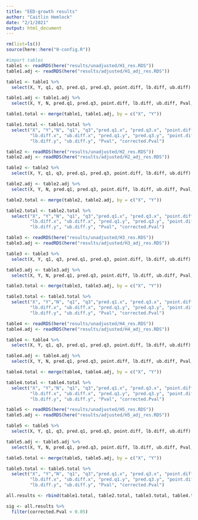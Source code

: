 ```yaml
---
title: "EED-growth results"
author: "Caitlin Hemlock"
date: "2/1/2021"
output: html_document
---
```


```r
rm(list=ls())
source(here::here("0-config.R"))

#import tables
table1 <- readRDS(here("results/unadjusted/H1_res.RDS"))
table1.adj <- readRDS(here("results/adjusted/H1_adj_res.RDS"))

table1 <- table1 %>%
  select(X, Y, q1, q3, pred.q1, pred.q3, point.diff, lb.diff, ub.diff)

table1.adj <- table1.adj %>%
  select(X, Y, N, pred.q1, pred.q3, point.diff, lb.diff, ub.diff, Pval, corrected.Pval)

table1.total <- merge(table1, table1.adj, by = c("X", "Y"))

table1.total <- table1.total %>%
  select("X", "Y","N", "q1", "q3","pred.q1.x", "pred.q3.x", "point.diff.x",
         "lb.diff.x", "ub.diff.x", "pred.q1.y", "pred.q3.y", "point.diff.y", 
         "lb.diff.y", "ub.diff.y", "Pval", "corrected.Pval")

table2 <- readRDS(here("results/unadjusted/H2_res.RDS"))
table2.adj <- readRDS(here("results/adjusted/H2_adj_res.RDS"))

table2 <- table2 %>%
  select(X, Y, q1, q3, pred.q1, pred.q3, point.diff, lb.diff, ub.diff)

table2.adj <- table2.adj %>%
  select(X, Y, N, pred.q1, pred.q3, point.diff, lb.diff, ub.diff, Pval, corrected.Pval)

table2.total <- merge(table2, table2.adj, by = c("X", "Y"))

table2.total <- table2.total %>%
  select("X", "Y","N", "q1", "q3","pred.q1.x", "pred.q3.x", "point.diff.x",
         "lb.diff.x", "ub.diff.x", "pred.q1.y", "pred.q3.y", "point.diff.y", 
         "lb.diff.y", "ub.diff.y", "Pval", "corrected.Pval")

table3 <- readRDS(here("results/unadjusted/H3_res.RDS"))
table3.adj <- readRDS(here("results/adjusted/H3_adj_res.RDS"))

table3 <- table3 %>%
  select(X, Y, q1, q3, pred.q1, pred.q3, point.diff, lb.diff, ub.diff)

table3.adj <- table3.adj %>%
  select(X, Y, N, pred.q1, pred.q3, point.diff, lb.diff, ub.diff, Pval, corrected.Pval)

table3.total <- merge(table3, table3.adj, by = c("X", "Y"))

table3.total <- table3.total %>%
  select("X", "Y","N", "q1", "q3","pred.q1.x", "pred.q3.x", "point.diff.x",
         "lb.diff.x", "ub.diff.x", "pred.q1.y", "pred.q3.y", "point.diff.y", 
         "lb.diff.y", "ub.diff.y", "Pval", "corrected.Pval")

table4 <- readRDS(here("results/unadjusted/H4_res.RDS"))
table4.adj <- readRDS(here("results/adjusted/H4_adj_res.RDS"))

table4 <- table4 %>%
  select(X, Y, q1, q3, pred.q1, pred.q3, point.diff, lb.diff, ub.diff)

table4.adj <- table4.adj %>%
  select(X, Y, N, pred.q1, pred.q3, point.diff, lb.diff, ub.diff, Pval, corrected.Pval)

table4.total <- merge(table4, table4.adj, by = c("X", "Y"))

table4.total <- table4.total %>%
  select("X", "Y","N", "q1", "q3","pred.q1.x", "pred.q3.x", "point.diff.x",
         "lb.diff.x", "ub.diff.x", "pred.q1.y", "pred.q3.y", "point.diff.y", 
         "lb.diff.y", "ub.diff.y", "Pval", "corrected.Pval")

table5 <- readRDS(here("results/unadjusted/H5_res.RDS"))
table5.adj <- readRDS(here("results/adjusted/H5_adj_res.RDS"))

table5 <- table5 %>%
  select(X, Y, q1, q3, pred.q1, pred.q3, point.diff, lb.diff, ub.diff)

table5.adj <- table5.adj %>%
  select(X, Y, N, pred.q1, pred.q3, point.diff, lb.diff, ub.diff, Pval, corrected.Pval)

table5.total <- merge(table5, table5.adj, by = c("X", "Y"))

table5.total <- table5.total %>%
  select("X", "Y","N", "q1", "q3","pred.q1.x", "pred.q3.x", "point.diff.x",
         "lb.diff.x", "ub.diff.x", "pred.q1.y", "pred.q3.y", "point.diff.y", 
         "lb.diff.y", "ub.diff.y", "Pval", "corrected.Pval")

all.results <- rbind(table1.total, table2.total, table3.total, table4.total, table5.total)

sig <- all.results %>%
  filter(corrected.Pval < 0.05)

```